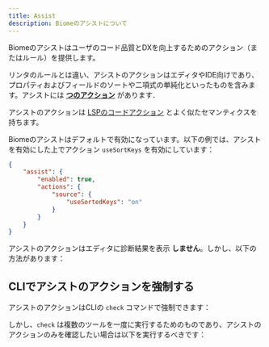 ```yaml
---
title: Assist
description: Biomeのアシストについて
---
```



Biomeのアシストはユーザのコード品質とDXを向上するためのアクション（またはルール）を提供します。

リンタのルールとは違い、アシストのアクションはエディタやIDE向けであり、プロパティおよびフィールドのソートや二項式の単純化といったものを含みます。アシストには **[<NumberOfRules />つのアクション](/assist/actions)** があります．

アシストのアクションは [LSPのコードアクション](https://microsoft.github.io/language-server-protocol/specifications/lsp/3.17/specification/#codeActionKind) とよく似たセマンティクスを持ちます。

Biomeのアシストはデフォルトで有効になっています。以下の例では、アシストを有効にした上でアクション `useSortKeys` を有効にしています：

```json title="biome.json"
{
    "assist": {
        "enabled": true,
        "actions": {
            "source": {
                "useSortedKeys": "on"
            }
        }
    }
}
```

アシストのアクションはエディタに診断結果を表示 **しません**。しかし、以下の方法があります：

## CLIでアシストのアクションを強制する

アシストのアクションはCLIの `check` コマンドで強制できます：

<PackageManagerBiomeCommand command="check" />

しかし、`check` は複数のツールを一度に実行するためのものであり、アシストのアクションのみを確認したい場合は以下を実行するべきです：

<PackageManagerBiomeCommand command="check --formatter-enabled=false --linter-enabled=false --organize-imports-enabled=false" />
